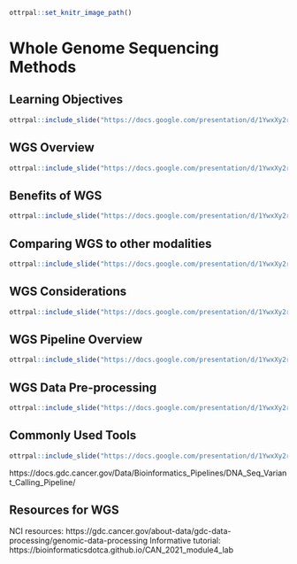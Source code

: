 ```r
ottrpal::set_knitr_image_path()
```

# Whole Genome Sequencing Methods

## Learning Objectives

```r
ottrpal::include_slide("https://docs.google.com/presentation/d/1YwxXy2rnUgbx_7B7ENH9wpDX-j6JpJz6lGVzOkjo0qY/edit#slide=id.g12890ae15d7_0_51")
```

## WGS Overview 

```r
ottrpal::include_slide("https://docs.google.com/presentation/d/1YwxXy2rnUgbx_7B7ENH9wpDX-j6JpJz6lGVzOkjo0qY/edit#slide=id.g138a6ce16b7_35_8")
```

## Benefits of WGS 

```r
ottrpal::include_slide("https://docs.google.com/presentation/d/1YwxXy2rnUgbx_7B7ENH9wpDX-j6JpJz6lGVzOkjo0qY/edit#slide=id.g138a6ce16b7_35_13")
```

## Comparing WGS to other modalities 

```r
ottrpal::include_slide("https://docs.google.com/presentation/d/1YwxXy2rnUgbx_7B7ENH9wpDX-j6JpJz6lGVzOkjo0qY/edit#slide=id.g138a6ce16b7_35_18")
```

## WGS Considerations 

```r
ottrpal::include_slide("https://docs.google.com/presentation/d/1YwxXy2rnUgbx_7B7ENH9wpDX-j6JpJz6lGVzOkjo0qY/edit#slide=id.g138a6ce16b7_35_28")
```

## WGS Pipeline Overview 

```r
ottrpal::include_slide("https://docs.google.com/presentation/d/1YwxXy2rnUgbx_7B7ENH9wpDX-j6JpJz6lGVzOkjo0qY/edit#slide=id.g138a6ce16b7_35_33")
```

## WGS Data Pre-processing 

```r
ottrpal::include_slide("https://docs.google.com/presentation/d/1YwxXy2rnUgbx_7B7ENH9wpDX-j6JpJz6lGVzOkjo0qY/edit#slide=id.g138a6ce16b7_35_38")
```

## Commonly Used Tools 

```r
ottrpal::include_slide("https://docs.google.com/presentation/d/1YwxXy2rnUgbx_7B7ENH9wpDX-j6JpJz6lGVzOkjo0qY/edit#slide=id.g138a6ce16b7_35_43")
```
https://docs.gdc.cancer.gov/Data/Bioinformatics_Pipelines/DNA_Seq_Variant_Calling_Pipeline/


## Resources for WGS 

NCI resources: https://gdc.cancer.gov/about-data/gdc-data-processing/genomic-data-processing
Informative tutorial: https://bioinformaticsdotca.github.io/CAN_2021_module4_lab



